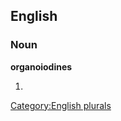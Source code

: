 ==English==

===Noun===
'''organoiodines'''

# {{plural of|[[organoiodine]]}}

[[Category:English plurals]]
